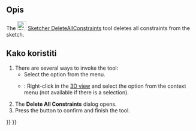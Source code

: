 <languages/>

{{Docnav
|[[Sketcher_DeleteAllGeometry|Delete all geometry]]
|[[Sketcher_BSplineConvertToNURBS|Convert geometry to B-spline]]
|[[Sketcher_Workbench|Sketcher]]
|IconL=Sketcher_DeleteAllGeometry.svg
|IconR=Sketcher_BSplineConvertToNURBS.svg
|IconC=Workbench_Sketcher.svg
}}

{{GuiCommand
|Name=Sketcher DeleteAllConstraints
|MenuLocation=Sketch → Sketcher tools → Delete all constraints
|Workbenches=[[Sketcher_Workbench|Sketcher]]
|Version=0.18
|SeeAlso=[[Sketcher_DeleteAllGeometry|Sketcher DeleteAllGeometry]]
}}

<span id="Description"></span>
==Opis==

The [[Image:Sketcher_DeleteAllConstraints.svg|24px]] [[Sketcher_DeleteAllConstraints|Sketcher DeleteAllConstraints]] tool deletes all constraints from the sketch.

<span id="Usage"></span>
<div class="mw-translate-fuzzy">
==Kako koristiti==
</div>

# There are several ways to invoke the tool:
#* Select the {{MenuCommand|Sketch → Sketcher tools → [[Image:Sketcher_DeleteAllConstraints.svg|16px]] Delete all constraints}} option from the menu.
#* {{Version|1.0}}: Right-click in the [[3D_view|3D view]] and select the {{MenuCommand|[[Image:Sketcher_DeleteAllConstraints.svg|16px]] Delete all constraints}} option from the context menu (not available if there is a selection).
# The '''Delete All Constraints''' dialog opens.
# Press the {{Button|Yes}} button to confirm and finish the tool.


{{Docnav
|[[Sketcher_DeleteAllGeometry|Delete all geometry]]
|[[Sketcher_BSplineConvertToNURBS|Convert geometry to B-spline]]
|[[Sketcher_Workbench|Sketcher]]
|IconL=Sketcher_DeleteAllGeometry.svg
|IconR=Sketcher_BSplineConvertToNURBS.svg
|IconC=Workbench_Sketcher.svg
}}

{{Sketcher_Tools_navi{{#translation:}}}}
{{Userdocnavi{{#translation:}}}}